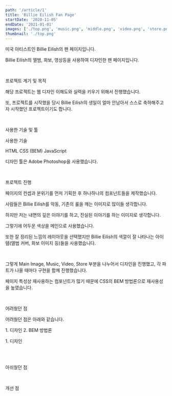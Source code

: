 ```yaml
---
path: '/article/1'
title: 'Billie Eilish Fan Page'
startDate: '2020-11-05'
endDate: '2021-01-01'
images: ['./top.png', 'music.png', 'middle.png', 'video.png', 'store.png']
thumbnail: './top.png'
---
```



미국 아티스트인 Billie Eilish의 팬 페이지입니다.

Billie Eilish의 앨범, 화보, 영상등을 사용하여 디자인한 팬 페이지입니다.

<br />

<MainHeader>프로젝트 계기 및 목적</MainHeader>

해당 프로젝트는 웹 디자인 이해도와 실력을 키우기 위해서 진행했습니다.

또, 프로젝트를 시작했을 당시 Billie Eilish의 생일이 얼마 안남아서 스스로 축하해주고자 시작했던 프로젝트이기도 합니다.

<br />

<MainHeader>사용한 기술 및 툴</MainHeader>

<SubHeader>사용한 기술</SubHeader>

<CustomListWrapper>
  <CustomListItem>HTML</CustomListItem>
  <CustomListItem>CSS (BEM)</CustomListItem>
  <CustomListItem>JavaScript</CustomListItem>
</CustomListWrapper>

디자인 툴은 Adobe Photoshop을 사용했습니다.

<br />

<MainHeader>프로젝트 진행</MainHeader>

페이지의 컨셉과 분위기를 먼저 기획한 후 하나하나의 컴포넌트들을 제작했습니다.

사람들은 Billie Eilish를 악동, 기존의 룰을 깨는 이미지로 많이들 생각합니다.

하지만 저는 내면의 깊은 이야기를 하고, 진실된 이야기를 하는 이미지로 생각합니다.

그렇기에 어두운 색상을 메인으로 사용했습니다.

또한 잘 정리된 느낌의 레이아웃을 선택했지만 Billie Eilish의 색깔이 잘 나타나는 아이템(앨범 커버, 화보 이미지 등)들을 사용했습니다.

<br />

그렇게 Main Image, Music, Video, Store 부분을 나누어서 디자인을 진행했고, 각 파트가 나올 때마다 구현을 함께 진행했습니다.

페이지 특성상 재사용하는 컴포넌트가 많기 때문에 CSS의 BEM 방법론으로 재사용성을 높였습니다.

<br />

<MainHeader>어려웠던 점</MainHeader>

어려웠던 점은 아래와 같습니다.

<CustomListWrapper>
  <CustomListItem>1. 디자인</CustomListItem>
  <CustomListItem>2. BEM 방법론</CustomListItem>
</CustomListWrapper>

<SubHeader>1. 디자인</SubHeader>

<br />

<br />

<MainHeader>아쉬웠던 점</MainHeader>

<br />

<MainHeader>개선 점</MainHeader>

